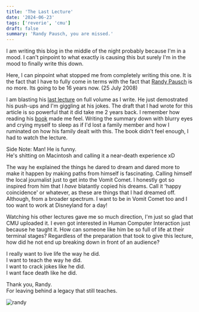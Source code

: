 ```yaml
---
title: 'The Last Lecture'
date: '2024-06-23'
tags: ['reverie', 'cmu']
draft: false
summary: 'Randy Pausch, you are missed.'
---
```


I am writing this blog in the middle of the night probably because I'm in a mood. I can't pinpoint to what exactly is causing this but surely I'm in the mood to finally write this down.

Here, I can pinpoint what stopped me from completely writing this one. It is the fact that I have to fully come in terms with the fact that [Randy Pausch](https://en.wikipedia.org/wiki/Randy_Pausch) is no more. Its going to be 16 years now. (25 July 2008)

I am blasting his [last lecture](https://youtu.be/ji5_MqicxSo?si=pZ9cwbAEryciJihY) on full volume as I write. He just demostrated his push-ups and I'm giggling at his jokes. The draft that I had wrote for this article is so powerful that it did take me 2 years back. I remember how reading his [book](https://amzn.in/d/0i2Vxn3V) made me feel. Writing the summary down with blurry eyes and crying myself to sleep as if I'd lost a family member and how I ruminated on how his family dealt with this. The book didn't feel enough, I had to watch the lecture.

Side Note: Man! He is funny. <br/>
He's shitting on Macintosh and calling it a near-death experience xD

The way he explained the things he dared to dream and dared more to make it happen by making paths from himself is fascinating. Calling himself the local journalist just to get into the Vomit Comet. I honestly got so inspired from him that I _have_ blatantly copied his dreams. Call it 'happy coincidence' or whatever, as these are things that I had dreamed off. Although, from a broader spectrum. I want to be in Vomit Comet too and I too want to work at Disneyland for a day!

Watching his other lectures gave me so much direction, I'm just so glad that CMU uploaded it. I even got interested in Human Computer Interaction just because he taught it. How can someone like him be so full of life at their terminal stages? Regardless of the preparation that took to give this lecture, how did he not end up breaking down in front of an audience?

I really want to live life the way he did. <br/>
I want to teach the way he did. <br/>
I want to crack jokes like he did. <br/>
I want face death like he did.

Thank you, Randy. <br/>
For leaving behind a legacy that still teaches.

![randy](/static/images/randy-pausch.png)
